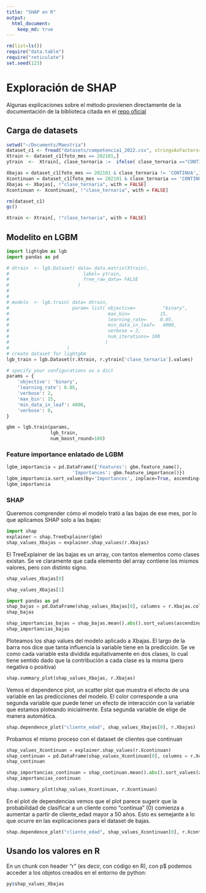 ```yaml
---
title: "SHAP en R"
output: 
  html_document:
    keep_md: true
---
```


```r
rm(list=ls())
require("data.table")
require("reticulate")
set.seed(123)
```

# Exploración de SHAP

Algunas explicaciones sobre el método provienen directamente de la documentación de la biblioteca citada en el [repo oficial](https://github.com/slundberg/shap)

## Carga de datasets

```r
setwd("~/Documents/Maestria")
dataset_c1 <- fread("datasets/competencia1_2022.csv", stringsAsFactors= TRUE)
Xtrain <- dataset_c1[foto_mes == 202101,]
ytrain  <-  Xtrain[, clase_ternaria :=  ifelse( clase_ternaria =="CONTINUA", "0", "1" )  ]
```


```r
Xbajas = dataset_c1[foto_mes == 202101 & clase_ternaria != 'CONTINUA',]
Xcontinuan = dataset_c1[foto_mes == 202101 & clase_ternaria == 'CONTINUA',]
Xbajas <- Xbajas[, !"clase_ternaria", with = FALSE]
Xcontinuan <- Xcontinuan[, !"clase_ternaria", with = FALSE]

rm(dataset_c1)
gc()
```


```r
Xtrain <- Xtrain[, !"clase_ternaria", with = FALSE]
```

## Modelito en LGBM

```python
import lightgbm as lgb
import pandas as pd

# dtrain  <- lgb.Dataset( data= data.matrix(Xtrain),
#                           label= ytrain,
#                           free_raw_data= FALSE
#                         )
# 
# 
# modelo  <- lgb.train( data= dtrain,
#                       param= list( objective=          "binary",
#                                    max_bin=           15,
#                                    learning_rate=     0.05,
#                                    min_data_in_leaf=   4000,
#                                    verbose = 2,
#                                    num_iterations= 100
#                                   )
#                     )
# create dataset for lightgbm
lgb_train = lgb.Dataset(r.Xtrain, r.ytrain['clase_ternaria'].values)

# specify your configurations as a dict
params = {
    'objective': 'binary',
    'learning_rate': 0.05,
    'verbose': 2,
    'max_bin': 15,
    'min_data_in_leaf': 4000,
    'verbose': 0,
}

gbm = lgb.train(params,
                lgb_train,
                num_boost_round=100)
```
### Feature importance enlatado de LGBM

```python
lgbm_importancia = pd.DataFrame({'Features': gbm.feature_name(),
                        'Importances': gbm.feature_importance()})
lgbm_importancia.sort_values(by='Importances', inplace=True, ascending=False)
lgbm_importancia
```
### SHAP

Queremos comprender cómo el modelo trató a las bajas de ese mes, por lo que aplicamos SHAP solo a las bajas:

```python
import shap
explainer = shap.TreeExplainer(gbm)
shap_values_Xbajas = explainer.shap_values(r.Xbajas)

```
El TreeExplainer de las bajas es un array, con tantos elementos como clases existan. Se ve claramente que cada elemento del array contiene los mismos valores, pero con distinto signo.

```python
shap_values_Xbajas[0]
```



```python
shap_values_Xbajas[1]
```

```python
import pandas as pd
shap_bajas = pd.DataFrame(shap_values_Xbajas[0], columns = r.Xbajas.columns)
shap_bajas
```

```python
shap_importancias_bajas = shap_bajas.mean().abs().sort_values(ascending=False)
shap_importancias_bajas
```
Ploteamos los shap values del modelo aplicado a Xbajas. El largo de la barra nos dice que tanta influencia la variable tiene en la predicción. Se ve como cada variable esta dividida equitativamente en dos clases, lo cual tiene sentido dado que la contribución a cada clase es la misma (pero negativa o positiva)

```python
shap.summary_plot(shap_values_Xbajas, r.Xbajas)
```

Vemos el dependence plot, un scatter plot que muestra el efecto de una variable en las predicciones del modelo. 
El color corresponde a una segunda variable que puede tener un efecto de interacción con la variable que estamos ploteando inicialmente. Esta segunda variable de elige de manera automática. 


```python
shap.dependence_plot("cliente_edad", shap_values_Xbajas[0], r.Xbajas)
```
Probamos el mismo proceso con el dataset de clientes que continuan

```python
shap_values_Xcontinuan = explainer.shap_values(r.Xcontinuan)
shap_continuan = pd.DataFrame(shap_values_Xcontinuan[0], columns = r.Xcontinuan.columns)
shap_continuan
```

```python
shap_importancias_continuan = shap_continuan.mean().abs().sort_values(ascending=False)
shap_importancias_continuan

```



```python
shap.summary_plot(shap_values_Xcontinuan, r.Xcontinuan)
```
En el plot de dependencias vemos que el plot parece sugerir que la probabilidad de clasificar a un cliente como "continua" (0) comienza a aumentar a partir de cliente_edad mayor a 50 años. Esto es semejante a lo que ocurre en las explicaciones para el dataset de bajas.

```python
shap.dependence_plot("cliente_edad", shap_values_Xcontinuan[0], r.Xcontinuan)

```

## Usando los valores en R

En un chunk con header "r" (es decir, con código en R), con p$ podemos acceder a los objetos creados en el entorno de python:

```r
py$shap_values_Xbajas
```
